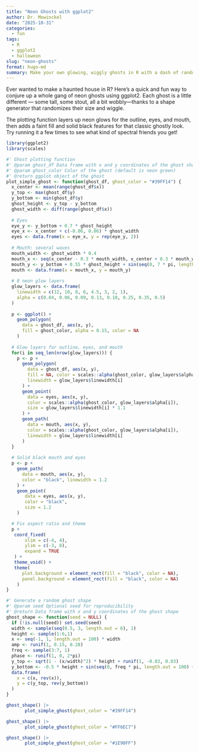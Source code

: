 ```yaml
---
title: "Neon Ghosts with ggplot2"
author: Dr. Mowinckel
date: "2025-10-31"
categories: 
  - fun
tags:
  - R
  - ggplot2
  - halloween
slug: "neon-ghosts"
format: hugo-md
summary: Make your own glowing, wiggly ghosts in R with a dash of randomness and a lot of neon.
---
```


Ever wanted to make a haunted house in R? 
Here’s a quick and fun way to conjure up a whole gang of neon ghosts using ggplot2.
Each ghost is a little different — some tall, some stout, all a bit wobbly—thanks to a shape generator that randomizes their size and wiggle.

The plotting function layers up neon glows for the outline, eyes, and mouth, then adds a faint fill and solid black features for that classic ghostly look. 
Try running it a few times to see what kind of spectral friends you get!

```r
library(ggplot2)
library(scales)

#' Ghost plotting function
#' @param ghost_df Data frame with x and y coordinates of the ghost shape
#' @param ghost_color Color of the ghost (default is neon green)
#' @return ggplot object of the ghost
plot_simple_ghost <- function(ghost_df, ghost_color = "#39FF14") {
  x_center <- mean(range(ghost_df$x))
  y_top <- max(ghost_df$y)
  y_bottom <- min(ghost_df$y)
  ghost_height <- y_top - y_bottom
  ghost_width <- diff(range(ghost_df$x))
  
  # Eyes
  eye_y <- y_bottom + 0.7 * ghost_height
  eye_x <- x_center + c(-0.06, 0.06) * ghost_width
  eyes <- data.frame(x = eye_x, y = rep(eye_y, 2))
  
  # Mouth: several waves 
  mouth_width <- ghost_width * 0.4
  mouth_x <- seq(x_center - 0.3 * mouth_width, x_center + 0.3 * mouth_width, length.out = 80)
  mouth_y <- y_bottom + 0.55 * ghost_height + sin(seq(0, 7 * pi, length.out = 80)) * 0.04 * ghost_height
  mouth <- data.frame(x = mouth_x, y = mouth_y)
  
  # 8 neon glow layers
  glow_layers <- data.frame(
    linewidth = c(12, 10, 8, 6, 4.5, 3, 2, 1),
    alpha = c(0.04, 0.06, 0.09, 0.13, 0.18, 0.25, 0.35, 0.5)
  )
  
  p <- ggplot() +
    geom_polygon(
      data = ghost_df, aes(x, y),
      fill = ghost_color, alpha = 0.15, color = NA
    )
  
  # Glow layers for outline, eyes, and mouth
  for(i in seq_len(nrow(glow_layers))) {
    p <- p +
      geom_polygon(
        data = ghost_df, aes(x, y),
        fill = NA, color = scales::alpha(ghost_color, glow_layers$alpha[i]),
        linewidth = glow_layers$linewidth[i]
      ) +
      geom_point(
        data = eyes, aes(x, y),
        color = scales::alpha(ghost_color, glow_layers$alpha[i]),
        size = glow_layers$linewidth[i] * 1.1
      ) +
      geom_path(
        data = mouth, aes(x, y),
        color = scales::alpha(ghost_color, glow_layers$alpha[i]),
        linewidth = glow_layers$linewidth[i]
      )
  }
  
  # Solid black mouth and eyes
  p <- p +
    geom_path(
      data = mouth, aes(x, y),
      color = "black", linewidth = 1.2
    ) +
    geom_point(
       data = eyes, aes(x, y),
       color = "black",
       size = 1.2
    ) 

  # Fix aspect ratio and theme
  p + 
   coord_fixed(
       xlim = c(-4, 4), 
       ylim = c(-3, 8), 
       expand = TRUE
   ) +
   theme_void() +
   theme(
      plot.background = element_rect(fill = "black", color = NA),
      panel.background = element_rect(fill = "black", color = NA)
    )
}

#' Generate a random ghost shape
#' @param seed Optional seed for reproducibility
#' @return Data frame with x and y coordinates of the ghost shape
ghost_shape <- function(seed = NULL) {
  if (!is.null(seed)) set.seed(seed)
  width <- sample(seq(0.5, 3, length.out = 6), 1)  
  height <- sample(1:6,1) 
  x <- seq(-1, 1, length.out = 100) * width
  amp <- runif(1, 0.15, 0.28)
  freq <- sample(3:7, 1)
  phase <- runif(1, 0, 2*pi)
  y_top <- sqrt(1 - (x/width)^2) * height + runif(1, -0.03, 0.03)
  y_bottom <- -0.5 * height + sin(seq(0, freq * pi, length.out = 100) + phase) * amp * height
  data.frame(
    x = c(x, rev(x)),
    y = c(y_top, rev(y_bottom))
  )
}

ghost_shape() |> 
       plot_simple_ghost(ghost_color = "#39FF14")

ghost_shape() |> 
       plot_simple_ghost(ghost_color = "#FF6EC7")

ghost_shape() |>
       plot_simple_ghost(ghost_color = "#1E90FF")
```